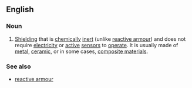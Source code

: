 ==English==

===Noun===
{{en-noun|head=[[passive]] [[armour]]}}

# {{British|Canada}} [[shielding|Shielding]] that is [[chemically]] [[inert]] (unlike [[reactive armour]]) and does not require [[electricity]] or [[active]] [[sensors]] to [[operate]]. It is usually made of [[metal]], [[ceramic]], or in some cases, [[composite material]]s. 

===See also===
*[[reactive armour]]